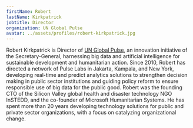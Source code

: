```yaml
---
firstName: Robert
lastName: Kirkpatrick
jobtitle: Director
organization: UN Global Pulse
avatar: ../assets/profiles/robert-kirkpatrick.jpg
---
```


Robert Kirkpatrick is Director of [UN Global Pulse](http://unglobalpulse.org/), an innovation initiative of the Secretary-General, harnessing big data and artificial intelligence for sustainable development and humanitarian action. Since 2010, Robert has directed a network of Pulse Labs in Jakarta, Kampala, and New York, developing real-time and predict analytics solutions to strengthen decision making in public sector institutions and guiding policy reform to ensure responsible use of big data for the public good. Robert was the founding CTO of the Silicon Valley global health and disaster technology NGO InSTEDD, and the co-founder of Microsoft Humanitarian Systems. He has spent more than 20 years developing technology solutions for public and private sector organizations, with a focus on catalyzing organizational change.
